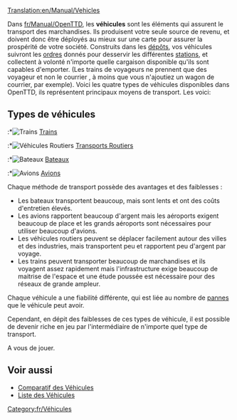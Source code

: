 [[Translation:en/Manual/Vehicles]]
{{fr/Table des matières}}

Dans [[fr/Manual/OpenTTD]], les '''véhicules''' sont les éléments qui assurent le transport des marchandises. Ils produisent votre seule source de revenu, et doivent donc être déployés au mieux sur une carte pour assurer la prospérité de votre société. Construits dans les [[fr/Manual/Dépôts|dépôts]], vos véhicules suivront les [[fr/Manual/Ordres|ordres]] donnés pour desservir les différentes [[fr/Stations|stations]], et collectent à volonté n'importe quelle cargaison disponible qu'ils sont capables d'emporter. (Les trains de voyageurs ne prennent que des voyageur et non le courrier , à moins que vous n'ajoutiez un wagon de courrier, par exemple). Voici les quatre types de véhicules disponibles dans OpenTTD, ils représentent principaux moyens de transport. Les voici:

== Types de véhicules ==
:*[[File:en/Manual html m16a497ce.png|Trains]] [[fr/Manual/Trains|Trains]]
:*[[File:en/Manual html m3518e48c.png|Véhicules Routiers]] [[fr/Manual/Véhicules Routiers|Transports Routiers]]
:*[[File:en/Manual html 53123a33.png|Bateaux]] [[fr/Manual/Bateaux|Bateaux]]
:*[[File:en/Manual html 442702e6.png|Avions]] [[fr/Manual/Avions|Avions]]
	
Chaque méthode de transport possède des avantages et des faiblesses :

*Les bateaux transportent beaucoup, mais sont lents et ont des coûts d'entretien élevés.
*Les avions rapportent beaucoup d'argent mais les aéroports exigent beaucoup de place et les grands aéroports sont nécessaires pour utiliser beaucoup d'avions.
*Les véhicules routiers peuvent se déplacer facilement autour des villes et des industries, mais transportent peu et rapportent peu d'argent par voyage.
*Les trains peuvent transporter beaucoup de marchandises et ils voyagent assez rapidement mais l'infrastructure exige beaucoup de maitrise de l'espace et une étude poussée est nécessaire pour des réseaux de grande ampleur.
	
Chaque véhicule a une fiabilité différente, qui est liée au nombre de [[fr/Archive/Manual/Pannes|pannes]] que le véhicule peut avoir. 

Cependant, en dépit des faiblesses de ces types de véhicule, il est possible de devenir riche en jeu par l'intermédiaire de n'importe quel type de transport.

A vous de jouer.

==Voir aussi==

*[[fr/Comparatif des Véhicules|Comparatif des Véhicules]]
*[[fr/Listes de Véhicules|Liste des Véhicules]]

[[Category:fr/Véhicules]]